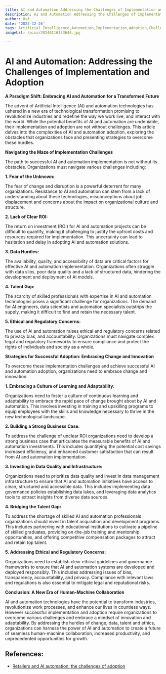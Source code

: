 ```yaml
---
title: AI and Automation Addressing the Challenges of Implementation and Adoption
description: AI and Automation Addressing the Challenges of Implementation and Adoption
author: Usf
date: '2023-12-26'
tags: Artificial Intelligence,Automation,Implementation,Adoption,Challenges
imageUrl: /pixa/20240116133646.jpg

---
```

# AI and Automation: Addressing the Challenges of Implementation and Adoption

**A Paradigm Shift: Embracing AI  and Automation for a Transformed Future**

The advent of Artificial Intelligence (AI) and automation technologies has ushered in a new era  of technological transformation promising to revolutionize industries  and redefine the way we work live, and interact with  the world. While the potential benefits of AI and automation are undeniable, their implementation and adoption are not without challenges. This article delves into the complexities of  AI and automation adoption, exploring the obstacles that organizations face and presenting strategies to overcome these hurdles.

**Navigating the Maze of Implementation  Challenges**

The path to successful AI and automation implementation is not without  its obstacles. Organizations must navigate various challenges including:

**1. Fear of the Unknown:**

The  fear of change and disruption is a powerful  deterrent for many organizations. Resistance to AI and automation can stem from a lack of  understanding about these technologies, misconceptions about job displacement and concerns about the impact on  organizational culture and structure.

**2. Lack of Clear  ROI:**

The return on investment (ROI) for AI and automation projects can  be difficult to  quantify, making it challenging  to justify the upfront costs and resources required for implementation. This uncertainty can lead to hesitation and delay in  adopting AI and automation solutions.

**3. Data Hurdles:**

The availability, quality, and  accessibility of data are critical factors for effective AI and automation  implementation. Organizations often  struggle  with data silos, poor data quality and a lack of structured data, hindering the development and deployment of AI models.

**4.  Talent Gap:**

The  scarcity of skilled professionals with expertise in AI and automation  technologies poses  a significant challenge for organizations. The demand for AI engineers, data scientists and automation specialists outstrips the supply,  making it difficult to find and retain the necessary talent.

**5. Ethical and Regulatory Concerns:**

The use of AI and  automation raises ethical and regulatory  concerns related to privacy bias, and accountability. Organizations must navigate complex legal and regulatory  frameworks to ensure compliance and protect the  rights of individuals and society as a whole.

**Strategies for Successful Adoption: Embracing Change and  Innovation**

To overcome these implementation challenges and achieve  successful AI and automation adoption, organizations need to embrace change and innovation:

**1.  Embracing a Culture of Learning and Adaptability:**

Organizations need to foster  a culture of continuous  learning and adaptability to embrace the  rapid pace of change brought about by AI and automation. This involves  investing in training and upskilling programs to equip employees with the  skills and knowledge necessary to thrive in the new technological landscape.

**2. Building  a Strong Business Case:**

To address  the challenge of unclear ROI organizations need to develop a strong business case that articulates the measurable benefits of AI and automation investments. This includes  quantifying the potential cost savings increased efficiency, and enhanced customer satisfaction that can result from  AI and automation implementation.

**3. Investing in Data Quality and Infrastructure:**

Organizations need to prioritize data quality and invest in data management infrastructure to ensure that AI  and automation  initiatives have access to clean, structured and accessible  data. This includes implementing data governance policies establishing  data lakes, and leveraging data analytics  tools to extract insights from diverse data sources.

**4. Bridging the Talent Gap:**

To address the shortage of skilled AI and automation professionals organizations should invest in talent acquisition and development  programs. This includes partnering with educational institutions to cultivate a pipeline of skilled  graduates, providing on-the-job training  and mentorship opportunities, and  offering  competitive compensation  packages to attract and  retain top talent.

**5. Addressing Ethical and Regulatory Concerns:**

Organizations need to establish clear ethical guidelines  and governance frameworks to ensure that AI and automation systems are developed and deployed responsibly. This includes  addressing issues of bias, transparency, accountability, and  privacy. Compliance with  relevant laws and regulations is also  essential to  mitigate legal and reputational  risks.

**Conclusion: A New Era of Human-Machine Collaboration**

AI and automation technologies have the potential to transform industries, revolutionize work processes,  and  enhance our lives in countless  ways. However successful implementation and adoption require organizations to overcome various challenges and embrace  a  mindset of innovation  and  adaptability. By addressing the  hurdles of change, data, talent and ethics, organizations can harness the power of AI and automation to create a future of seamless human-machine collaboration, increased productivity, and  unprecedented opportunities for growth.

## References:
- [Retailers and AI automation: the challenges of adoption](https://digitalgenius.com/retailers-and-ai-automation-the-challenges-of-adoption/)
